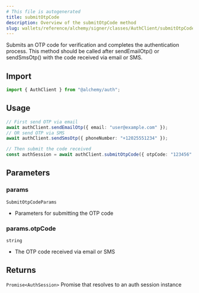 ```yaml
---
# This file is autogenerated
title: submitOtpCode
description: Overview of the submitOtpCode method
slug: wallets/reference/alchemy/signer/classes/AuthClient/submitOtpCode
---
```


Submits an OTP code for verification and completes the authentication process.
This method should be called after sendEmailOtp() or sendSmsOtp() with the code received via email or SMS.

## Import

```ts
import { AuthClient } from "@alchemy/auth";
```

## Usage

```ts twoslash
// First send OTP via email
await authClient.sendEmailOtp({ email: "user@example.com" });
// OR send OTP via SMS
await authClient.sendSmsOtp({ phoneNumber: "+12025551234" });

// Then submit the code received
const authSession = await authClient.submitOtpCode({ otpCode: "123456" });
```

## Parameters

### params

`SubmitOtpCodeParams`

- Parameters for submitting the OTP code

### params.otpCode

`string`

- The OTP code received via email or SMS

## Returns

`Promise<AuthSession>`
Promise that resolves to an auth session instance
